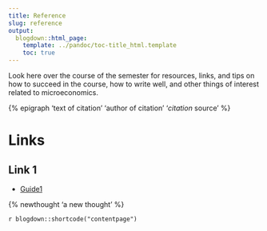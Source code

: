 ```yaml
---
title: Reference
slug: reference
output:
  blogdown::html_page:
    template: ../pandoc/toc-title_html.template
    toc: true
---
```


Look here over the course of the semester for resources, links, and tips on how to succeed in the course, how to write well, and other things of interest related to microeconomics.

{% epigraph 'text of citation' 'author of citation' '<em>citation</em> source' %}

<!-- {% marginfigure 'url' 'caption' %}-->

<!-- {% fullwidth 'url' 'caption' %}-->

# Links

## Link 1

- [Guide1](/leref/guide1)

{% newthought 'a new thought' %}

`r blogdown::shortcode("contentpage")`
